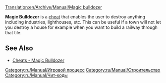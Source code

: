 [[Translation:en/Archive/Manual/Magic bulldozer]]
{{ru/Перевод|en/Archive/Manual/Magic bulldozer|0}}

'''Magic Bulldozer''' is a [[en/Manual/Cheats|cheat]] that enables the user to destroy anything including industries, lighthouses, etc. This can be useful if a town will not let you destroy a house for example when you want to build a railway through that tile.

== See Also ==
*[[en/Manual/Cheats#magic-bulldozer|Cheats - Magic Bulldozer]]

[[Category:ru/Manual/Игровой процесс]]
[[Category:ru/Manual/Строительство]]
[[Category:ru/Manual/Чит-коды]]